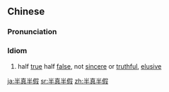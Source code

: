 ==Chinese==
{{zh-forms}}

===Pronunciation===
{{zh-pron
|m=bànzhēnbànjiǎ
|c=bun3 zan1 bun3 gaa2
|cat=id
}}

===Idiom===
{{zh-idiom}}
# half [[true]] half [[false]], not [[sincere]] or [[truthful]], [[elusive]]

[[ja:半真半假]]
[[sr:半真半假]]
[[zh:半真半假]]